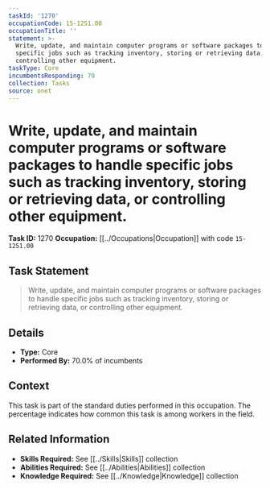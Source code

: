 ```yaml
---
taskId: '1270'
occupationCode: 15-1251.00
occupationTitle: ''
statement: >-
  Write, update, and maintain computer programs or software packages to handle
  specific jobs such as tracking inventory, storing or retrieving data, or
  controlling other equipment.
taskType: Core
incumbentsResponding: 70
collection: Tasks
source: onet
---
```

# Write, update, and maintain computer programs or software packages to handle specific jobs such as tracking inventory, storing or retrieving data, or controlling other equipment.

**Task ID:** 1270
**Occupation:** [[../Occupations|Occupation]] with code `15-1251.00`

## Task Statement

> Write, update, and maintain computer programs or software packages to handle specific jobs such as tracking inventory, storing or retrieving data, or controlling other equipment.

## Details

- **Type:** Core
- **Performed By:** 70.0% of incumbents

## Context

This task is part of the standard duties performed in this occupation. The percentage indicates how common this task is among workers in the field.

## Related Information

- **Skills Required:** See [[../Skills|Skills]] collection
- **Abilities Required:** See [[../Abilities|Abilities]] collection
- **Knowledge Required:** See [[../Knowledge|Knowledge]] collection
